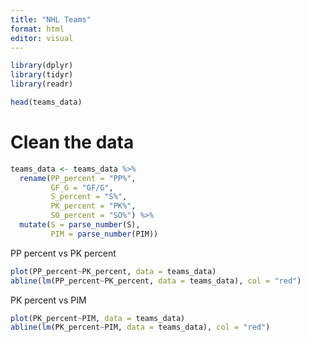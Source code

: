 ```yaml
---
title: "NHL Teams"
format: html
editor: visual
---
```


```r
library(dplyr)
library(tidyr)
library(readr)
```

```r
head(teams_data)
```

# Clean the data

```r
teams_data <- teams_data %>%
  rename(PP_percent = "PP%",
         GF_G = "GF/G",
         S_percent = "S%",
         PK_percent = "PK%",
         SO_percent = "SO%") %>%
  mutate(S = parse_number(S),
         PIM = parse_number(PIM))
```

PP percent vs PK percent

```r
plot(PP_percent~PK_percent, data = teams_data)
abline(lm(PP_percent~PK_percent, data = teams_data), col = "red")
```

PK percent vs PIM

```r
plot(PK_percent~PIM, data = teams_data)
abline(lm(PK_percent~PIM, data = teams_data), col = "red")
```
